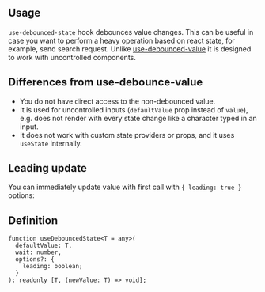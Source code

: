 

## Usage

`use-debounced-state` hook debounces value changes.
This can be useful in case you want to perform a heavy operation based on react state,
for example, send search request. Unlike [use-debounced-value](/hooks/use-debounced-value/) it
is designed to work with uncontrolled components.

<Demo data={HooksDemos.useDebouncedStateUsage} />

## Differences from use-debounce-value

- You do not have direct access to the non-debounced value.
- It is used for uncontrolled inputs (`defaultValue` prop instead of `value`), e.g. does not render with every state change like a character typed in an input.
- It does not work with custom state providers or props, and it uses `useState` internally.

## Leading update

You can immediately update value with first call with `{ leading: true }` options:

<Demo data={HooksDemos.useDebouncedStateLeading} />

## Definition

```tsx
function useDebouncedState<T = any>(
  defaultValue: T,
  wait: number,
  options?: {
    leading: boolean;
  }
): readonly [T, (newValue: T) => void];
```
